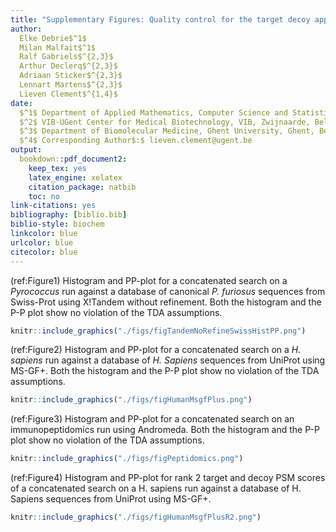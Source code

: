 ```yaml
---
title: "Supplementary Figures: Quality control for the target decoy approach for peptide identification"
author: 
  Elke Debrie$^1$
  Milan Malfait$^1$
  Ralf Gabriels$^{2,3}$
  Arthur Declerq$^{2,3}$
  Adriaan Sticker$^{2,3}$
  Lennart Martens$^{2,3}$
  Lieven Clement$^{1,4}$
date: 
  $^1$ Department of Applied Mathematics, Computer Science and Statistics, Ghent University, Ghent, Belgium \newline
  $^2$ VIB-UGent Center for Medical Biotechnology, VIB, Zwijnaarde, Belgium \newline
  $^3$ Department of Biomolecular Medicine, Ghent University, Ghent, Belgium \newline
  $^4$ Corresponding Author$:$ lieven.clement@ugent.be
output: 
  bookdown::pdf_document2:
    keep_tex: yes
    latex_engine: xelatex
    citation_package: natbib
    toc: no
link-citations: yes
bibliography: [biblio.bib]
biblio-style: biochem
linkcolor: blue
urlcolor: blue
citecolor: blue
---
```


\setcitestyle{super,open={[},close={]}}
\def\citenumfont{}


(ref:Figure1)  Histogram and PP-plot for a concatenated search on a *Pyrococcus* run against a database of canonical *P. furiosus* sequences from Swiss-Prot using X!Tandem without refinement. Both the histogram and the P-P plot show no violation of the TDA assumptions.
 

```r
knitr::include_graphics("./figs/figTandemNoRefineSwissHistPP.png")
```


(ref:Figure2)  Histogram and PP-plot for a concatenated search on a *H. sapiens* run against a database of *H. Sapiens* sequences from UniProt using MS-GF+. Both the histogram and the P-P plot show no violation of the TDA assumptions.


```r
knitr::include_graphics("./figs/figHumanMsgfPlus.png")
```


(ref:Figure3)  Histogram and PP-plot for a concatenated search on an immunopeptidomics run using Andromeda. Both the histogram and the P-P plot show no violation of the TDA assumptions.
 

```r
knitr::include_graphics("./figs/figPeptidomics.png")
```


(ref:Figure4)  Histogram and PP-plot for rank 2 target and decoy PSM scores of a concatenated search on a H. sapiens run against a database of H. Sapiens sequences from UniProt using MS-GF+. 
 

```r
knitr::include_graphics("./figs/figHumanMsgfPlusR2.png")
```
